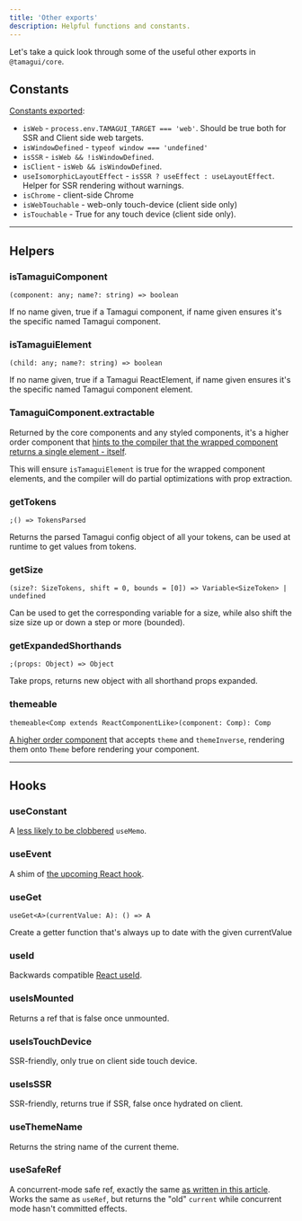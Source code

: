 ```yaml
---
title: 'Other exports'
description: Helpful functions and constants.
---
```


Let's take a quick look through some of the useful other exports in `@tamagui/core`.

## Constants

[Constants exported](https://github.com/tamagui/tamagui/blob/master/packages/core/src/constants/platform.ts):

- `isWeb` - `process.env.TAMAGUI_TARGET === 'web'`. Should be true both for SSR and Client side web targets.
- `isWindowDefined` - `typeof window === 'undefined'`
- `isSSR` - `isWeb && !isWindowDefined`.
- `isClient` - `isWeb && isWindowDefined`.
- `useIsomorphicLayoutEffect` - `isSSR ? useEffect : useLayoutEffect`. Helper for SSR rendering without warnings.
- `isChrome` - client-side Chrome
- `isWebTouchable` - web-only touch-device (client side only)
- `isTouchable` - True for any touch device (client side only).

---

## Helpers

### isTamaguiComponent

```tsx
(component: any; name?: string) => boolean
```

If no name given, true if a Tamagui component, if name given ensures it's the specific named Tamagui component.

### isTamaguiElement

```tsx
(child: any; name?: string) => boolean
```

If no name given, true if a Tamagui ReactElement, if name given ensures it's the specific named Tamagui component element.

### TamaguiComponent.extractable

Returned by the core components and any styled components, it's a higher order component that [hints to the compiler that the wrapped component returns a single element - itself](https://github.com/tamagui/tamagui/blob/296a71b74d3020a28e3bafd1abb748a67d535be4/packages/tamagui/src/views/Anchor.tsx#L22).

This will ensure `isTamaguiElement` is true for the wrapped component elements, and the compiler will do partial optimizations with prop extraction.

### getTokens

```tsx
;() => TokensParsed
```

Returns the parsed Tamagui config object of all your tokens, can be used at runtime to get values from tokens.

### getSize

```tsx
(size?: SizeTokens, shift = 0, bounds = [0]) => Variable<SizeToken> | undefined
```

Can be used to get the corresponding variable for a size, while also shift the size size up or down a step or more (bounded).

### getExpandedShorthands

```tsx
;(props: Object) => Object
```

Take props, returns new object with all shorthand props expanded.

### themeable

```tsx
themeable<Comp extends ReactComponentLike>(component: Comp): Comp
```

[A higher order component](https://github.com/tamagui/tamagui/blob/master/packages/core/src/helpers/themeable.tsx) that accepts `theme` and `themeInverse`, rendering them onto `Theme` before rendering your component.

---

## Hooks

### useConstant

A [less likely to be clobbered](https://reactjs.org/docs/hooks-faq.html#how-to-create-expensive-objects-lazily) `useMemo`.

### useEvent

A shim of [the upcoming React hook](https://github.com/reactjs/rfcs/blob/useevent/text/0000-useevent.md).

### useGet

```tsx
useGet<A>(currentValue: A): () => A
```

Create a getter function that's always up to date with the given currentValue

### useId

Backwards compatible [React useId](https://reactjs.org/docs/hooks-reference.html#useid).

### useIsMounted

Returns a ref that is false once unmounted.

### useIsTouchDevice

SSR-friendly, only true on client side touch device.

### useIsSSR

SSR-friendly, returns true if SSR, false once hydrated on client.

### useThemeName

Returns the string name of the current theme.

### useSafeRef

A concurrent-mode safe ref, exactly the same [as written in this article](https://dev.to/uhyo_/a-concurrent-mode-safe-version-of-useref-1325). Works the same as `useRef`, but returns the "old" `current` while concurrent mode hasn't committed effects.
